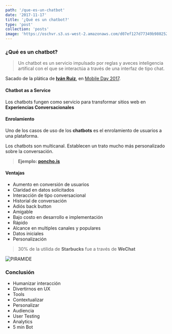 ```yaml
---
path: '/que-es-un-chatbot'
date: '2017-11-17'
title: '¿Qué es un chatbot?'
type: 'post'
collection: 'posts'
image: 'https://oschvr.s3.us-west-2.amazonaws.com/d07ef127d77349b9802527960739ab5b.png'
---
```


### ¿Qué es un chatbot?

> Un chatbot es un servicio impulsado por reglas y aveces inteligencia artifical con el que se interactúa a través de una interfaz de tipo chat.

Sacado de la plática de **[Iván Ruiz](https://www.linkedin.com/in/ivanruizs/)**, en [Mobile Day 2017](https://sg.com.mx/mobileday/agenda/).

#### Chatbot as a Service

Los chatbots fungen como servicio para transformar sitios web en **Experiencias Conversacionales**

#### Enrolamiento

Uno de los casos de uso de los **chatbots** es el enrolamiento de usuarios a una plataforma.

Los chatbots son multicanal. Establecen un trato mucho más personalizado sobre la conversación.

> **Ejemplo: [poncho.is](https://poncho.is/)**

#### Ventajas

- Aumento en conversión de usuarios
- Claridad en datos solicitados
- Interacción de tipo conversacional
- Historial de conversación
- Adiós back button
- Amigable
- Bajo costo en desarrollo e implementación
- Rápido
- Alcance en multiples canales y populares
- Datos iniciales
- Personalización

> 30% de la utilida de **Starbucks** fue a través de **WeChat**

![PIRAMIDE](https://oschvr.s3.us-west-2.amazonaws.com/bd7c167287e64c15a50deccb33cef91f.jpg)

### Conclusión

- Humanizar interacción
- Divertirnos en UX
- Tools
- Contextualizar
- Personalizar
- Audiencia
- User Testing
- Analytics
- 5 min Bot
